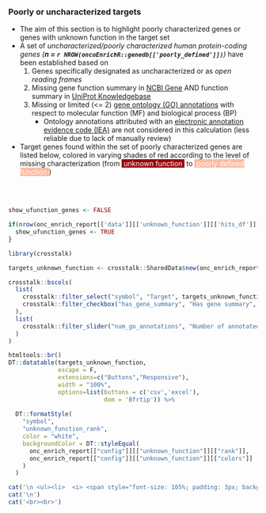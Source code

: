 ### Poorly or uncharacterized targets

* The aim of this section is to highlight poorly characterized genes or genes with unknown function in the target set
* A set of _uncharacterized/poorly characterized human protein-coding genes (__n = `r NROW(oncoEnrichR::genedb[['poorly_defined']])`__) _ have been established based on
   1. Genes specifically designated as uncharacterized or as _open reading frames_
   2. Missing gene function summary in [NCBI Gene](https://www.ncbi.nlm.nih.gov/gene) AND function summary in [UniProt Knowledgebase](https://uniprot.org)
   2. Missing or limited (<= 2) [gene ontology (GO) annotations](https://www.ebi.ac.uk/GOA/human_release) with respect to molecular function (MF) and biological process (BP)
      * Ontology annotations attributed with an [electronic annotation evidence code (IEA)](http://geneontology.org/docs/guide-go-evidence-codes/) are not considered in this calculation (less reliable due to lack of manually review)
      
* Target genes found within the set of poorly characterized genes are listed below, colored in varying shades of red according to the level of missing characterization (from <span style="background-color:#99000d; padding:2x; color:white">&nbsp;unknown function&nbsp;</span> to <span style="background-color:#fcbba1; padding:2x; color:white">&nbsp;poorly defined function&nbsp;</span>)
   
<br><br>



```r

show_ufunction_genes <- FALSE

if(nrow(onc_enrich_report[['data']][['unknown_function']][['hits_df']]) > 0){
  show_ufunction_genes <- TRUE
}

```


```r
library(crosstalk)

targets_unknown_function <- crosstalk::SharedData$new(onc_enrich_report[['data']][['unknown_function']][['hits_df']])

crosstalk::bscols(
  list(
    crosstalk::filter_select("symbol", "Target", targets_unknown_function, ~symbol),
    crosstalk::filter_checkbox("has_gene_summary", "Has gene summary", targets_unknown_function, ~has_gene_summary)
  ),
  list(
    crosstalk::filter_slider("num_go_annotations", "Number of annotated GO terms (non-IEA)", targets_unknown_function, ~num_go_terms)
  )
)

htmltools::br()
DT::datatable(targets_unknown_function, 
              escape = F, 
              extensions=c("Buttons","Responsive"), 
              width = "100%",
              options=list(buttons = c('csv','excel'), 
                           dom = 'Bfrtip')) %>%
  
  DT::formatStyle(
    "symbol",
    "unknown_function_rank", 
    color = "white",
    backgroundColor = DT::styleEqual(
      onc_enrich_report[["config"]][["unknown_function"]][["rank"]],
      onc_enrich_report[["config"]][["unknown_function"]][["colors"]]
    )
  )


```


```r
cat('\n <ul><li>  <i> <span style="font-size: 105%; padding: 3px; background-color:#989898; color:white">&nbsp;&nbsp;<b>NO</b> genes with unknown or poorly defined functions were detected in target set.&nbsp;&nbsp; </span></i></li></ul>',sep='\n')
cat('\n')
cat('<br><br>')

```


<br><br>

